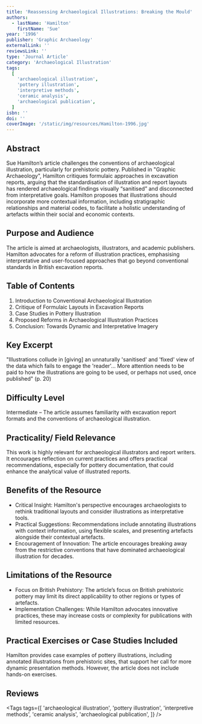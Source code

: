 ```yaml
---
title: 'Reassessing Archaeological Illustrations: Breaking the Mould'
authors:
  - lastName: 'Hamilton'
    firstName: 'Sue'
year: '1996'
publisher: 'Graphic Archaeology'
externalLink: ''
reviewsLink: ''
type: 'Journal Article'
category: 'Archaeological Illustration'
tags:
  [
    'archaeological illustration',
    'pottery illustration',
    'interpretive methods',
    'ceramic analysis',
    'archaeological publication',
  ]
isbn: ''
doi: ''
coverImage: '/static/img/resources/Hamilton-1996.jpg'
---
```


## Abstract

Sue Hamilton’s article challenges the conventions of archaeological illustration, particularly for prehistoric pottery. Published in "Graphic Archaeology", Hamilton critiques formulaic approaches in excavation reports, arguing that the standardisation of illustration and report layouts has rendered archaeological findings visually “sanitised” and disconnected from interpretative goals. Hamilton proposes that illustrations should incorporate more contextual information, including stratigraphic relationships and material codes, to facilitate a holistic understanding of artefacts within their social and economic contexts.

## Purpose and Audience

The article is aimed at archaeologists, illustrators, and academic publishers. Hamilton advocates for a reform of illustration practices, emphasising interpretative and user-focused approaches that go beyond conventional standards in British excavation reports.

## Table of Contents

1. Introduction to Conventional Archaeological Illustration
2. Critique of Formulaic Layouts in Excavation Reports
3. Case Studies in Pottery Illustration
4. Proposed Reforms in Archaeological Illustration Practices
5. Conclusion: Towards Dynamic and Interpretative Imagery

## Key Excerpt

"Illustrations collude in [giving] an unnaturally 'sanitised' and 'fixed' view of the data which fails to engage the 'reader'... More attention needs to be paid to how the illustrations are going to be used, or perhaps not used, once published" (p. 20)

## Difficulty Level

Intermediate – The article assumes familiarity with excavation report formats and the conventions of archaeological illustration.

## Practicality/ Field Relevance

This work is highly relevant for archaeological illustrators and report writers. It encourages reflection on current practices and offers practical recommendations, especially for pottery documentation, that could enhance the analytical value of illustrated reports.

## Benefits of the Resource

- Critical Insight: Hamilton's perspective encourages archaeologists to rethink traditional layouts and consider illustrations as interpretative tools.
- Practical Suggestions: Recommendations include annotating illustrations with context information, using flexible scales, and presenting artefacts alongside their contextual artefacts.
- Encouragement of Innovation: The article encourages breaking away from the restrictive conventions that have dominated archaeological illustration for decades.

## Limitations of the Resource

- Focus on British Prehistory: The article’s focus on British prehistoric pottery may limit its direct applicability to other regions or types of artefacts.
- Implementation Challenges: While Hamilton advocates innovative practices, these may increase costs or complexity for publications with limited resources.

## Practical Exercises or Case Studies Included

Hamilton provides case examples of pottery illustrations, including annotated illustrations from prehistoric sites, that support her call for more dynamic presentation methods. However, the article does not include hands-on exercises.

## Reviews

<Tags
  tags={[
    'archaeological illustration',
    'pottery illustration',
    'interpretive methods',
    'ceramic analysis',
    'archaeological publication',
  ]}
/>
